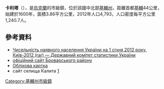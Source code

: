 {{No footnotes|time=2015-09-16T13:07:18+00:00}}
{{coord|50|45|1|N|31|1|35|E|scale:30000|display=title}}

'''卡利塔'''（{{lang-uk|Калита}}），是[[烏克蘭|烏克蘭]]的市級鎮，位於該國中北部[[基輔州|基輔州]]，距離首都[[基輔|基輔]]44公里，始建於1600年，面積3.86平方公里，2012年人口4,793，人口密度每平方公里1,240.7人。

==參考資料==
*[https://web.archive.org/web/20150627002237/http://ukrstat.org/uk/druk/katalog/kat_u/2012/07_2012/zb_chnas_2011.rar Чисельність наявного населення України на 1 січня 2012 року, Київ-2012 (rar) — Державний комітет статистики України]
* [http://www.brovary-region.com.ua/html/main/map/kalita.htm офіційний сайт Броварського району]{{dead link|date=2017年11月 |bot=InternetArchiveBot |fix-attempted=yes }}
* [http://gska2.rada.gov.ua/pls/z7502/A005?rdat1=30.06.2008&rf7571=15325 Облікова картка]{{dead link|date=2017年11月 |bot=InternetArchiveBot |fix-attempted=yes }}
* сайт селища Калита [https://web.archive.org/web/20160304054951/http://kalyta.kiev.ua/ru/pro_nas.html]

{{DEFAULTSORT:Калита}}
[[Category:基輔州市級鎮|Category:基輔州市級鎮]]


{{Kiev-geo-stub}}